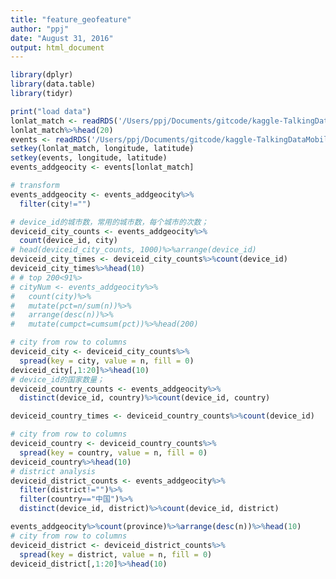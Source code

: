 ```yaml
---
title: "feature_geofeature"
author: "ppj"
date: "August 31, 2016"
output: html_document
---
```


```r
library(dplyr)
library(data.table)
library(tidyr)

print("load data")
lonlat_match <- readRDS('/Users/ppj/Documents/gitcode/kaggle-TalkingDataMobileUserDemo/input/events_lonlat_city.rds')
lonlat_match%>%head(20)
events <- readRDS('/Users/ppj/Documents/gitcode/kaggle-TalkingDataMobileUserDemo/input/events.rds')
setkey(lonlat_match, longitude, latitude)
setkey(events, longitude, latitude)
events_addgeocity <- events[lonlat_match]

# transform 
events_addgeocity <- events_addgeocity%>%
  filter(city!="")

# device_id的城市数，常用的城市数，每个城市的次数；
deviceid_city_counts <- events_addgeocity%>%
  count(device_id, city)
# head(deviceid_city_counts, 1000)%>%arrange(device_id)
deviceid_city_times <- deviceid_city_counts%>%count(device_id)
deviceid_city_times%>%head(10)
# # top 200<91%>
# cityNum <- events_addgeocity%>%
#   count(city)%>%
#   mutate(pct=n/sum(n))%>%
#   arrange(desc(n))%>%
#   mutate(cumpct=cumsum(pct))%>%head(200)

# city from row to columns
deviceid_city <- deviceid_city_counts%>%
  spread(key = city, value = n, fill = 0)
deviceid_city[,1:20]%>%head(10)
# device_id的国家数量；
deviceid_country_counts <- events_addgeocity%>%
  distinct(device_id, country)%>%count(device_id, country)

deviceid_country_times <- deviceid_country_counts%>%count(device_id)

# city from row to columns
deviceid_country <- deviceid_country_counts%>%
  spread(key = country, value = n, fill = 0)
deviceid_country%>%head(10)
# district analysis
deviceid_district_counts <- events_addgeocity%>%
  filter(district!="")%>%
  filter(country=="中国")%>%
  distinct(device_id, district)%>%count(device_id, district)

events_addgeocity%>%count(province)%>%arrange(desc(n))%>%head(10)
# city from row to columns
deviceid_district <- deviceid_district_counts%>%
  spread(key = district, value = n, fill = 0)
deviceid_district[,1:20]%>%head(10)
```
